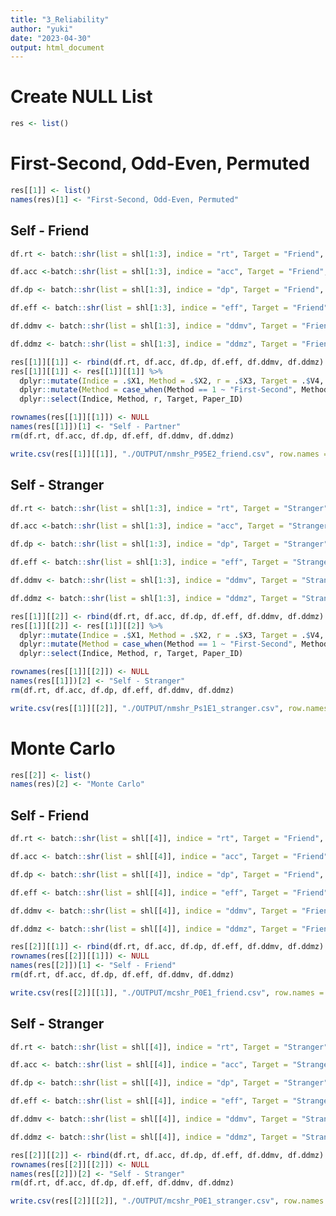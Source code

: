 ```yaml
---
title: "3_Reliability"
author: "yuki"
date: "2023-04-30"
output: html_document
---
```

# Create NULL List
```r
res <- list()
```

# First-Second, Odd-Even, Permuted
```r
res[[1]] <- list()
names(res)[1] <- "First-Second, Odd-Even, Permuted"
```

## Self - Friend
```r
df.rt <- batch::shr(list = shl[1:3], indice = "rt", Target = "Friend", Paper_ID = "P95E2", mc = FALSE, nc = NULL)

df.acc <-batch::shr(list = shl[1:3], indice = "acc", Target = "Friend", Paper_ID = "P95E2", mc = FALSE, nc = NULL)

df.dp <- batch::shr(list = shl[1:3], indice = "dp", Target = "Friend", Paper_ID = "P95E2", mc = FALSE, nc = NULL)

df.eff <- batch::shr(list = shl[1:3], indice = "eff", Target = "Friend", Paper_ID = "P95E2", mc = FALSE, nc = NULL)

df.ddmv <- batch::shr(list = shl[1:3], indice = "ddmv", Target = "Friend", Paper_ID = "P95E2", mc = FALSE, nc = NULL)

df.ddmz <- batch::shr(list = shl[1:3], indice = "ddmz", Target = "Friend", Paper_ID = "P95E2", mc = FALSE, nc = NULL)
```

```r
res[[1]][[1]] <- rbind(df.rt, df.acc, df.dp, df.eff, df.ddmv, df.ddmz)
res[[1]][[1]] <- res[[1]][[1]] %>%
  dplyr::mutate(Indice = .$X1, Method = .$X2, r = .$X3, Target = .$V4, Paper_ID = .$V5) %>%
  dplyr::mutate(Method = case_when(Method == 1 ~ "First-Second", Method == 2 ~ "Odd-Even", Method == 3 ~ "Permuted")) %>%
  dplyr::select(Indice, Method, r, Target, Paper_ID)

rownames(res[[1]][[1]]) <- NULL
names(res[[1]])[1] <- "Self - Partner"
rm(df.rt, df.acc, df.dp, df.eff, df.ddmv, df.ddmz)
```

```r
write.csv(res[[1]][[1]], "./OUTPUT/nmshr_P95E2_friend.csv", row.names = FALSE)
```

## Self - Stranger
```r
df.rt <- batch::shr(list = shl[1:3], indice = "rt", Target = "Stranger", Paper_ID = "Ps1E1", mc = FALSE, nc = NULL)

df.acc <-batch::shr(list = shl[1:3], indice = "acc", Target = "Stranger", Paper_ID = "Ps1E1", mc = FALSE, nc = NULL)

df.dp <- batch::shr(list = shl[1:3], indice = "dp", Target = "Stranger", Paper_ID = "Ps1E1", mc = FALSE, nc = NULL)

df.eff <- batch::shr(list = shl[1:3], indice = "eff", Target = "Stranger", Paper_ID = "Ps1E1", mc = FALSE, nc = NULL)

df.ddmv <- batch::shr(list = shl[1:3], indice = "ddmv", Target = "Stranger", Paper_ID = "Ps1E1", mc = FALSE, nc = NULL)

df.ddmz <- batch::shr(list = shl[1:3], indice = "ddmz", Target = "Stranger", Paper_ID = "Ps1E1", mc = FALSE, nc = NULL)
```

```r
res[[1]][[2]] <- rbind(df.rt, df.acc, df.dp, df.eff, df.ddmv, df.ddmz)
res[[1]][[2]] <- res[[1]][[2]] %>%
  dplyr::mutate(Indice = .$X1, Method = .$X2, r = .$X3, Target = .$V4, Paper_ID = .$V5) %>%
  dplyr::mutate(Method = case_when(Method == 1 ~ "First-Second", Method == 2 ~ "Odd-Even", Method == 3 ~ "Permuted")) %>%
  dplyr::select(Indice, Method, r, Target, Paper_ID)

rownames(res[[1]][[2]]) <- NULL
names(res[[1]])[2] <- "Self - Stranger"
rm(df.rt, df.acc, df.dp, df.eff, df.ddmv, df.ddmz)
```

```r
write.csv(res[[1]][[2]], "./OUTPUT/nmshr_Ps1E1_stranger.csv", row.names = FALSE)
```


# Monte Carlo
```r
res[[2]] <- list()
names(res)[2] <- "Monte Carlo"
```

## Self - Friend
```r
df.rt <- batch::shr(list = shl[[4]], indice = "rt", Target = "Friend", Paper_ID = "P0E1", mc = TRUE, nc = 16)

df.acc <- batch::shr(list = shl[[4]], indice = "acc", Target = "Friend", Paper_ID = "P0E1", mc = TRUE, nc = 16)

df.dp <- batch::shr(list = shl[[4]], indice = "dp", Target = "Friend", Paper_ID = "P0E1", mc = TRUE, nc = 16)

df.eff <- batch::shr(list = shl[[4]], indice = "eff", Target = "Friend", Paper_ID = "P0E1", mc = TRUE, nc = 16)

df.ddmv <- batch::shr(list = shl[[4]], indice = "ddmv", Target = "Friend", Paper_ID = "P0E1", mc = TRUE, nc = 16)

df.ddmz <- batch::shr(list = shl[[4]], indice = "ddmz", Target = "Friend", Paper_ID = "P0E1", mc = TRUE, nc = 16)
```

```r
res[[2]][[1]] <- rbind(df.rt, df.acc, df.dp, df.eff, df.ddmv, df.ddmz)
rownames(res[[2]][[1]]) <- NULL
names(res[[2]])[1] <- "Self - Friend"
rm(df.rt, df.acc, df.dp, df.eff, df.ddmv, df.ddmz)
```

```r
write.csv(res[[2]][[1]], "./OUTPUT/mcshr_P0E1_friend.csv", row.names = FALSE)
```

## Self - Stranger
```r
df.rt <- batch::shr(list = shl[[4]], indice = "rt", Target = "Stranger", Paper_ID = "P0E1", mc = TRUE, nc = 16)

df.acc <- batch::shr(list = shl[[4]], indice = "acc", Target = "Stranger", Paper_ID = "P0E1", mc = TRUE, nc = 16)

df.dp <- batch::shr(list = shl[[4]], indice = "dp", Target = "Stranger", Paper_ID = "P0E1", mc = TRUE, nc = 16)

df.eff <- batch::shr(list = shl[[4]], indice = "eff", Target = "Stranger", Paper_ID = "P0E1", mc = TRUE, nc = 16)

df.ddmv <- batch::shr(list = shl[[4]], indice = "ddmv", Target = "Stranger", Paper_ID = "P0E1", mc = TRUE, nc = 16)

df.ddmz <- batch::shr(list = shl[[4]], indice = "ddmz", Target = "Stranger", Paper_ID = "P0E1", mc = TRUE, nc = 16)
```

```r
res[[2]][[2]] <- rbind(df.rt, df.acc, df.dp, df.eff, df.ddmv, df.ddmz)
rownames(res[[2]][[2]]) <- NULL
names(res[[2]])[2] <- "Self - Stranger"
rm(df.rt, df.acc, df.dp, df.eff, df.ddmv, df.ddmz)
```

```r
write.csv(res[[2]][[2]], "./OUTPUT/mcshr_P0E1_stranger.csv", row.names = FALSE)
```